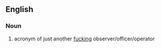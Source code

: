 ==English==

===Noun===
{{en-noun}}

# {{lb|en|military|slang}} acronym of just another [[fucking]] observer/officer/operator